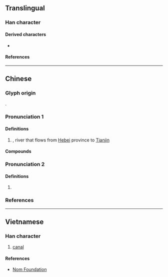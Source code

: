 {{also|沟}}
{{character info/new}}
==Translingual==

===Han character===
{{Han char|rn=85|rad=水|as=05|sn=8|four=37120|canj=EPR|ids=⿰氵句}}

====Derived characters====
* {{l|mul|[[𭵆]]}}

====References====
{{Han ref|kx=0615.040|dkj=17266|dj=1009.030|hdz=31591.010|uh=6CC3}}

----

==Chinese==
{{zh-forms|alt=沟}}
{{zh-wp|zh:泃河|en:Ju River}}

===Glyph origin===
{{Han compound|水|句|ls=psc|c1=s|c2=p|t1=water}}.

===Pronunciation 1===
{{zh-pron
|m=Jū
|c=geoi3,keoi1
|mc=
|oc=
|ma=
|cat=pn
}}

====Definitions====
{{zh-hanzi}}

# {{zh-div|河}} {{w|Ju river}}, river that flows from [[Hebei]] province to [[Tianjin]]

====Compounds====
{{zh-der|泃沫|泃河|泃涕|濡泃|泃陽}}

===Pronunciation 2===
{{zh-pron
|m=gōu
|c=gau1
|mc=
|oc=
|cat=n
}}

====Definitions====
{{zh-hanzi}}

# {{zh-alt-form|沟|sound of [[water]]}}

===References===
{{R:yue:Hanzi}}

----

==Vietnamese==

===Han character===
{{vi-hantu|rs=水05|[[câu]]}}

# [[canal]]

====References====
* [http://nomfoundation.org/common/nom_details.php?codepoint=6cc3 Nom Foundation]